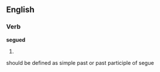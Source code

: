 ==English==

===Verb===
'''segued'''

# {{present participle of|[[segue]]}}

should be defined as simple past or past participle of segue
